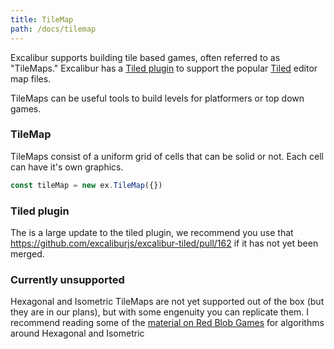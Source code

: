 ```yaml
---
title: TileMap
path: /docs/tilemap
---
```


Excalibur supports building tile based games, often referred to as "TileMaps." Excalibur has a [Tiled plugin](https://github.com/excaliburjs/excalibur-tiled/pull/162) to support the popular [Tiled](https://www.mapeditor.org/) editor map files.

TileMaps can be useful tools to build levels for platformers or top down games.

### TileMap

TileMaps consist of a uniform grid of cells that can be solid or not. Each cell can have it's own graphics.

```typescript
const tileMap = new ex.TileMap({})
```

### Tiled plugin

The is a large update to the tiled plugin, we recommend you use that https://github.com/excaliburjs/excalibur-tiled/pull/162 if it has not yet been merged.

### Currently unsupported

Hexagonal and Isometric TileMaps are not yet supported out of the box (but they are in our plans), but with some engenuity you can replicate them. I recommend reading some of the [material on Red Blob Games](https://www.redblobgames.com/) for algorithms around Hexagonal and Isometric
